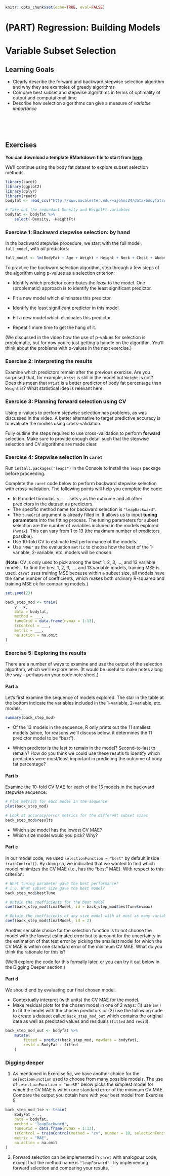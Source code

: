 ```r
knitr::opts_chunk$set(echo=TRUE, eval=FALSE)
```

# (PART) Regression: Building Models {-}

# Variable Subset Selection

## Learning Goals {-}

- Clearly describe the forward and backward stepwise selection algorithm and why they are examples of greedy algorithms
- Compare best subset and stepwise algorithms in terms of optimality of output and computational time
- Describe how selection algorithms can give a measure of *variable importance*

<br><br><br>

## Exercises {-}

**You can download a template RMarkdown file to start from [here](template_rmds/04-subset-selection.Rmd).**

We'll continue using the body fat dataset to explore subset selection methods.

```r
library(caret)
library(ggplot2)
library(dplyr)
library(readr)
bodyfat <- read_csv("http://www.macalester.edu/~ajohns24/data/bodyfatsub.csv")

# Take out the redundant Density and HeightFt variables
bodyfat <- bodyfat %>% 
    select(-Density, -HeightFt)
```


### Exercise 1: Backward stepwise selection: by hand {-}

In the backward stepwise procedure, we start with the full model, `full_model`, with *all* predictors:

```r
full_model <- lm(BodyFat ~ Age + Weight + Height + Neck + Chest + Abdomen + Hip + Thigh + Knee + Ankle + Biceps + Forearm + Wrist, data = bodyfat)
```

To practice the backward selection algorithm, step through a few steps of the algorithm using p-values as a selection criterion:

- Identify which predictor contributes the *least* to the model. One (problematic) approach is to identify the least significant predictor.

- Fit a new model which eliminates this predictor.

- Identify the least significant predictor in this model.    

- Fit a new model which eliminates this predictor.

- Repeat 1 more time to get the hang of it.

(We discussed in the video how the use of p-values for selection is problematic, but for now you're just getting a handle on the algorithm. You'll think about the problems with p-values in the next exercise.)



### Exercise 2: Interpreting the results {-}

Examine which predictors remain after the previous exercise. Are you surprised that, for example, `Wrist` is still in the model but `Weight` is not? Does this mean that `Wrist` is a better predictor of body fat percentage than `Weight` is? What statistical idea is relevant here.



### Exercise 3: Planning forward selection using CV {-}

Using p-values to perform stepwise selection has problems, as was discussed in the video. A better alternative to target predictive accuracy is to evaluate the models using cross-validation.

Fully outline the steps required to use cross-validation to perform **forward** selection. Make sure to provide enough detail such that the stepwise selection and CV algorithms are made clear.



### Exercise 4: Stepwise selection in `caret` {-}

Run `install.packages("leaps")` in the Console to install the `leaps` package before proceeding.

Complete the `caret` code below to perform backward stepwise selection with cross-validation. The following points will help you complete the code:

- In R model formulas, `y ~ .` sets `y` as the outcome and all other predictors in the dataset as predictors.
- The specific method name for backward selection is `"leapBackward"`.
- The `tuneGrid` argument is already filled in. It allows us to input **tuning parameters** into the fitting process. The tuning parameters for subset selection are the number of variables included in the models explored (`nvmax`). This can vary from 1 to 13 (the maximum number of predictors possible).
- Use 10-fold CV to estimate test performance of the models.
- Use `"MAE"` as the evaluation `metric` to choose how the best of the 1-variable, 2-variable, etc. models will be chosen.

(**Note:** CV is only used to pick among the best 1, 2, 3, ..., and 13 variable models. To find the best 1, 2, 3, ..., and 13 variable models, training MSE is used. `caret` uses training MSE because within a subset size, all models have the same number of coefficients, which makes both ordinary R-squared and training MSE ok for comparing models.)

```r
set.seed(23)

back_step_mod <- train(
    y ~ x,
    data = bodyfat,
    method = ___,
    tuneGrid = data.frame(nvmax = 1:13),
    trControl = ___,
    metric = ___,
    na.action = na.omit
)
```

### Exercise 5: Exploring the results {-}

There are a number of ways to examine and use the output of the selection algorithm, which we'll explore here. (It would be useful to make notes along the way - perhaps on your code note sheet.)

#### Part a {-}

Let's first examine the sequence of models explored. The star in the table at the bottom indicate the variables included in the 1-variable, 2-variable, etc. models.

```r
summary(back_step_mod)
```

- Of the 13 models in the sequence, R only prints out the 11 smallest models (since, for reasons we’ll discuss below, it determines the 11 predictor model to be "best").

- Which predictor is the last to remain in the model? Second-to-last to remain? How do you think we could use these resutls to identify which predictors were most/least important in predicting the outcome of body fat percentage?

#### Part b {-}

Examine the 10-fold CV MAE for each of the 13 models in the backward stepwise sequence:

```r
# Plot metrics for each model in the sequence
plot(back_step_mod)

# Look at accuracy/error metrics for the different subset sizes
back_step_mod$results
```

- Which size model has the lowest CV MAE?
- Which size model would you pick? Why?

#### Part c {-}

In our model code, we used `selectionFunction = "best"` by default inside `trainControl()`. By doing so, we indicated that we wanted to find which model minimizes the CV MAE (i.e., has the "best" MAE). With respect to this criterion:

```r
# What tuning parameter gave the best performance?
# i.e. What subset size gave the best model?
back_step_mod$bestTune

# Obtain the coefficients for the best model
coef(back_step_mod$finalModel, id = back_step_mod$bestTune$nvmax)

# Obtain the coefficients of any size model with at most as many variables as the overall best model (e.g., the 2-predictor model)
coef(back_step_mod$finalModel, id = 2)
```

Another sensible choice for the selection function is to not choose the model with the lowest estimated error but to account for the uncertainty in the estimation of that test error by picking the smallest model for which the CV MAE is within one standard error of the minimum CV MAE. What do you think the rationale for this is?

(We'll explore the code for this formally later, or you can try it out below in the Digging Deeper section.)

#### Part d {-}

We should end by evaluating our final chosen model.

- Contextually interpret (with units) the CV MAE for the model.
- Make residual plots for the chosen model in one of 2 ways: (1) use `lm()` to fit the model with the chosen predictors or (2) use the following code to create a dataset called `back_step_mod_out` which contains the original data as well as predicted values and residuals (`fitted` and `resid`).

```r
back_step_mod_out <- bodyfat %>%
    mutate(
        fitted = predict(back_step_mod, newdata = bodyfat),
        resid = BodyFat - fitted
    )
```

### Digging deeper {-}

1. As mentioned in Exercise 5c, we have another choice for the `selectionFunction` used to choose from many possible models. The use of `selectionFunction = "oneSE"` below picks the simplest model for which the CV MAE is within one standard error of the minimum CV MAE. Compare the output you obtain here with your best model from Exercise 5.

```r
back_step_mod_1se <- train(
    BodyFat ~ .,
    data = bodyfat,
    method = "leapBackward",
    tuneGrid = data.frame(nvmax = 1:13),
    trControl = trainControl(method = "cv", number = 10, selectionFunction = "oneSE"),
    metric = "MAE",
    na.action = na.omit
)
```

2. Forward selection can be implemented in `caret` with analogous code, except that the method name is `"leapForward"`. Try implementing forward selection and comparing your results.





